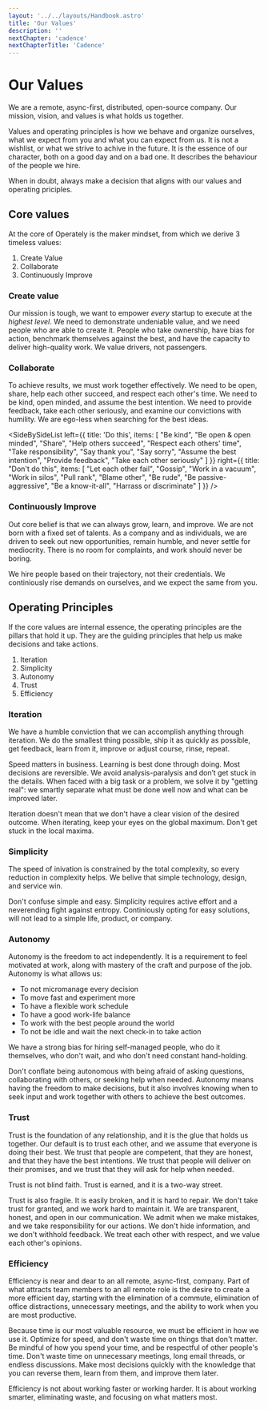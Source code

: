 ```yaml
---
layout: '../../layouts/Handbook.astro'
title: 'Our Values'
description: ''
nextChapter: 'cadence'
nextChapterTitle: 'Cadence'
---
```



# Our Values

We are a remote, async-first, distributed, open-source company. Our mission,
vision, and values is what holds us together.

Values and operating principles is how we behave and organize ourselves, what
we expect from you and what you can expect from us. It is not a wishlist, or
what we strive to achive in the future. It is the essence of our character, 
both on a good day and on a bad one. It describes the behaviour of the people 
we hire.

When in doubt, always make a decision that aligns with our values and operating
priciples.

## Core values

At the core of Operately is the maker mindset, from which we derive 3 timeless values:

1. Create Value
2. Collaborate
3. Continuously Improve

### Create value

Our mission is tough, we want to empower _every_ startup to execute at the 
_highest level_. We need to demonstrate undeniable value, and we need people who
are able to create it. People who take ownership, have bias for action, benchmark
themselves against the best, and have the capacity to deliver high-quality work.
We value drivers, not passengers.

### Collaborate

To achieve results, we must work together effectively. We need to be open, share,
help each other succeed, and respect each other's time. We need to be kind, open
minded, and assume the best intention. We need to provide feedback, take each other
seriously, and examine our convictions with humility. We are ego-less when searching
for the best ideas.

<SideBySideList 
  left={{
    title: 'Do this',
    items: [
      "Be kind",
      "Be open & open minded",
      "Share",
      "Help others succeed",
      "Respect each others' time",
      "Take responsibility",
      "Say thank you",
      "Say sorry",
      "Assume the best intention",
      "Provide feedback",
      "Take each other seriously"
    ]
  }} 
  right={{
    title: "Don't do this",
    items: [
      "Let each other fail",
      "Gossip",
      "Work in a vacuum",
      "Work in silos",
      "Pull rank",
      "Blame other",
      "Be rude",
      "Be passive-aggressive",
      "Be a know-it-all",
      "Harrass or discriminate"
    ]
  }}
/>

### Continuously Improve

Out core belief is that we can always grow, learn, and improve. We are not born with
a fixed set of talents. As a company and as individuals, we are driven to seek out 
new opportunities, remain humble, and never settle for mediocrity. There is no room
for complaints, and work should never be boring.

We hire people based on their trajectory, not their credentials. 
We continiously rise demands on ourselves, and we expect the same from you.

## Operating Principles

If the core values are internal essence, the operating principles are the pillars 
that hold it up. They are the guiding principles that help us make decisions and 
take actions.

1. Iteration
2. Simplicity
3. Autonomy
4. Trust
5. Efficiency

### Iteration

We have a humble conviction that we can accomplish anything through iteration.
We do the smallest thing possible, ship it as quickly as possible, get feedback,
learn from it, improve or adjust course, rinse, repeat. 

Speed matters in business. Learning is best done through doing. Most decisions 
are reversible. We avoid analysis-paralysis and don’t get stuck in the details. 
When faced with a big task or a problem, we solve it by "getting real": we smartly
separate what must be done well now and what can be improved later.

Iteration doesn't mean that we don't have a clear vision of the desired outcome.
When iterating, keep your eyes on the global maximum. Don't get stuck in the local
maxima.

### Simplicity

The speed of inivation is constrained by the total complexity, so every reduction in 
complexity helps. We belive that simple technology, design, and service win.

Don't confuse simple and easy. Simplicity requires active effort and a neverending fight
against entropy. Continiously opting for easy solutions, will not lead to a simple life,
product, or company.

### Autonomy

Autonomy is the freedom to act independently. It is a requirement to feel motivated at work,
along with mastery of the craft and purpose of the job. Autonomy is what allows us:

- To not micromanage every decision
- To move fast and experiment more
- To have a flexible work schedule
- To have a good work-life balance
- To work with the best people around the world
- To not be idle and wait the next check-in to take action

We have a strong bias for hiring self-managed people, who do it themselves, who don't wait,
and who don't need constant hand-holding.

Don't conflate being autonomous with being afraid of asking questions, collaborating with
others, or seeking help when needed. Autonomy means having the freedom to make decisions, but 
it also involves knowing when to seek input and work together with others to achieve the best 
outcomes.

### Trust

Trust is the foundation of any relationship, and it is the glue that holds us together. Our
default is to trust each other, and we assume that everyone is doing their best. We trust that
people are competent, that they are honest, and that they have the best intentions. We trust
that people will deliver on their promises, and we trust that they will ask for help when needed.

Trust is not blind faith. Trust is earned, and it is a two-way street. 

Trust is also fragile. It is easily broken, and it is hard to repair. We don't take trust for granted, 
and we work hard to maintain it. We are transparent, honest, and open in our communication. We 
admit when we make mistakes, and we take responsibility for our actions. We don't hide information, 
and we don't withhold feedback. We treat each other with respect, and we value each other's 
opinions.

### Efficiency

Efficiency is near and dear to an all remote, async-first, company. Part of what attracts team
members to an all remote role is the desire to create a more efficient day, starting with the
elimination of a commute, elimination of office distractions, unnecessary meetings, and the ability
to work when you are most productive.

Because time is our most valuable resource, we must be efficient in how we use it. Optimize for
speed, and don't waste time on things that don't matter. Be mindful of how you spend your time,
and be respectful of other people's time. Don't waste time on unnecessary meetings, long email
threads, or endless discussions. Make most decisions quickly with the knowledge that you can
reverse them, learn from them, and improve them later.

Efficiency is not about working faster or working harder. It is about working smarter, 
eliminating waste, and focusing on what matters most.
